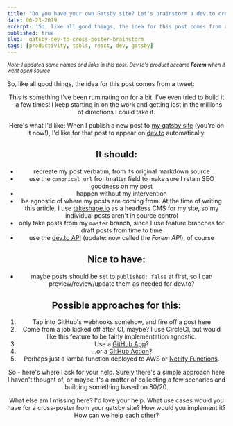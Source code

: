 ```yaml
---
title: "Do you have your own Gatsby site? Let's brainstorm a dev.to cross-poster"
date: 06-23-2019
excerpt: 'So, like all good things, the idea for this post comes from a tweet...'
published: true
slug:  gatsby-dev-to-cross-poster-brainstorm
tags: [productivity, tools, react, dev, gatsby]
---
```


<small>

_Note: I updated some names and links in this post. Dev.to's product became
**Forem** when it went open source_

</small>

So, like all good things, the idea for this post comes from a tweet:

<Tweet tweetLink="irreverentmike/status/1141169316273897536" align="center" />

This is something I've been ruminating on for a bit. I've even tried to build it - a few times! I keep starting in on the work and getting lost in the millions of directions I could take it.

Here's what I'd like: When I publish a new post to [my gatsby site](https://mikebifulco.com) (you're on it now!), I'd like for that post to appear on [dev.to](https://dev.to) automatically.

## It should:

- recreate my post verbatim, from its original markdown source
- use the `canonical_url` frontmatter field to make sure I retain SEO goodness on my post
- happen without my intervention
- be agnostic of where my posts are coming from. At the time of writing this article, I use [takeshape.io](https://www.takeshape.io) as a headless CMS for my site, so my individual posts aren't in source control
- only take posts from my `master` branch, since I use feature branches for draft posts from time to time
- use the [dev.to API](https://developers.forem.com/api) (update: now called the _Forem API_), of course

## Nice to have:

- maybe posts should be set to `published: false` at first, so I can preview/review/update them as needed for dev.to?

## Possible approaches for this:

1. Tap into GitHub's webhooks somehow, and fire off a post here
1. Come from a job kicked off after CI, maybe? I use CircleCI, but would like this feature to be fairly implementation agnostic.
1. Use a [GitHub App](https://developer.github.com/v3/apps/)?
1. ...or a [GitHub Action](https://github.com/mbifulco/thepraticaldev-crosspost-action)?
1. Perhaps just a lamba function deployed to AWS or [Netlify Functions](https://functions.netlify.com/).

So - here's where I ask for your help. Surely there's a simple approach here I haven't thought of, or maybe it's a matter of collecting a few scenarios and building something based on 80/20.

What else am I missing here? I'd love your help. What use cases would you have for a cross-poster from your gatsby site? How would you implement it? How can we help each other?
